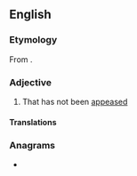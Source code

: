 ==English==

===Etymology===
From {{af|en|un-|appeased}}.

===Adjective===
{{en-adj}}

# That has not been [[appease]]d

====Translations====
{{trans-top|that has not been appeased}}
{{trans-mid}}
{{trans-bottom}}

===Anagrams===
* {{anagrams|en|a=aadeenppsu|suppedanea}}
